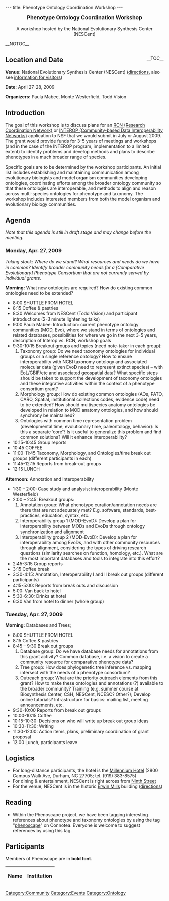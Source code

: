 ---
title: Phenotype Ontology Coordination Workshop
---

<center><big>'''Phenotype Ontology Coordination Workshop'''</big><br/><br/>A workshop hosted by the National Evolutionary Synthesis Center (NESCent)</center>

__NOTOC__
<div style="float: right;">__TOC__</div>
== Location and Date ==

'''Venue:''' National Evolutionary Synthesis Center (NESCent) (<span class="plainlinks">[http://www.nescent.org/about/directions.php directions]</span>, also see <span class="plainlinks">[http://www.nescent.org/about/information.php information for visitors]</span>)

'''Date:''' April 27-28, 2009

'''Organizers:''' Paula Mabee, Monte Westerfield, Todd Vision

== Introduction ==

The goal of this workshop is to discuss plans for an [http://www.nsf.gov/funding/pgm_summ.jsp?pims_id=11691 RCN (Research Coordination Network)] or [http://www.nsf.gov/pubs/2007/nsf07565/nsf07565.htm INTEROP (Community-based Data Interoperability Networks)] application to NSF that we would submit in July or August 2009.  The grant would provide funds for 3-5 years of meetings and workshops (and in the case of the INTEROP program, implementation to a limited extent) to identify problems and develop methods and plans to describe phenotypes in a much broader range of species.

Specific goals are to be determined by the workshop participants. An initial list includes establishing and maintaining communication among evolutionary biologists and model organism communities developing ontologies, coordinating efforts among the broader ontology community so that these ontologies are interoperable, and methods to align and reason across multi-species ontologies for phenotype and taxonomy.  The workshop includes interested members from both the model organism and evolutionary biology communities.

== Agenda ==

''Note that this agenda is still in draft stage and may change before the meeting.''

=== Monday, Apr. 27, 2009 ===

''Taking stock: Where do we stand? What resources and needs do we have in common? Identify broader community needs for a [Comparative Evolutionary] Phenotype Consortium that are not currently served by individual grants.''

'''Morning:''' What new ontologies are required? How do existing common ontologies need to be extended?

* 8:00 SHUTTLE FROM HOTEL
* 8:15 Coffee & pastries
* 8:30 Welcomes from NESCent (Todd Vision) and participant introductions (2-3 minute lightening talks)
* 9:00 Paula Mabee: Introduction: current phenotype ontology communities (MOD, Evo), where we stand in terms of ontologies and related databases, possibilities for where we go in the next 3-5 years, description of Interop vs. RCN, workshop goals
* 9:30-10:15 Breakout groups and topics (need note-taker in each group):
*# Taxonomy group: Do we need taxonomy ontologies for individual groups or a single reference ontology?  How to ensure interoperability with NCBI taxonomy ontology and associated molecular data (given EvoD need to represent extinct species) – with EoL/GBIF/etc and associated geospatial data?  What specific steps should be taken to support the development of taxonomy ontologies and these integrative activities within the context of a phenotype consortium grant?
*# Morphology group: How do existing common ontologies (AOs, PATO, CARO, Spatial, institutional collections codes, evidence code) need to be extended? How should multispecies anatomy ontologies be developed in relation to MOD anatomy ontologies, and how should synchrony be maintained?
*# Ontologies with common time representation problem (developmental time, evolutionary time, paleontology, behavior): Is this a separate ‘core’?  Is it useful to generalize this problem and find common solutions?  Will it enhance interoperability?
* 10:15-10:45 Group reports
* 10:45 COFFEE
* 11:00-11:45 Taxonomy, Morphology, and Ontologies/time break out groups (different participants in each)
* 11:45-12:15 Reports from break-out groups
* 12:15 LUNCH

'''Afternoon:''' Annotation and Interoperability

* 1:30 – 2:00: Case study and analysis; interoperability (Monte Westerfield)
* 2:00 – 2:45: Breakout groups:
*# Annotation group: What phenotype curation/annotation needs are there that are not adequately met?  E.g. software, standards, best-practices, education, syntax, etc.
*# Interoperability group 1 (MOD-EvoD): Develop a plan for interoperability between MODs and EvoDs through ontology synchronization and alignment
*# Interoperability group 2 (MOD-EvoD): Develop a plan for interoperability among EvoDs, and with other community resources through alignment, considering the types of driving research questions (similarity searches on function, homology, etc.).  What are the most important databases and tools to integrate into this effort?
* 2:45-3:15 Group reports
* 3:15 Coffee break
* 3:30-4:15: Annotation, Interoperability I and II break out groups (different participants)
* 4:15-5:00: Reports from break outs and discussion
* 5:00: Van back to hotel
* 5:30-6:30: Drinks at hotel
* 6:30 Van from hotel to dinner (whole group)

=== Tuesday, Apr. 27, 2009 ===

'''Morning:''' Databases and Trees;

* 8:00 SHUTTLE FROM HOTEL
* 8:15 Coffee & pastries
* 8:45 – 9:30 Break out groups
*# Database group: Do we have database needs for annotations from this grant activity?  Common database, i.e. a vision to create a community resource for comparative phenotype data?
*# Tree group: How does phylogenetic tree inference vs. mapping intersect with the needs of a phenotype consortium?
*# Outreach group: What are the priority outreach elements from this grant?  How to make these ontologies and annotations (?) available to the broader community? Training (e.g. summer course at Biosynthesis Center, CSH, NESCent, NCESC? Other?); Develop online tutorials? Infrastructure for basics: mailing list, meeting announcements, etc.
* 9:30-10:00 Reports from break out groups
* 10:00-10:15 Coffee
* 10:15-10:30: Decisions on who will write up break out group ideas
* 10:30-11:30: Writing
* 11:30-12:00: Action items, plans, preliminary coordination of grant proposal
* 12:00 Lunch, participants leave

== Logistics ==

* For long-distance participants, the hotel is the [http://www.millenniumhotels.com/MCIL.nsf/LU_HOTELDOC/113$$HotelDescription?OpenDocument Millennium Hotel] (2800 Campus Walk Ave, Durham, NC  27705; tel. (919) 383-8575)
* For dining & entertainment, NESCent is right across from [http://www.ninthst.com/ Ninth Street]
* For the venue, NESCent is in the historic [http://www.owdna.org/mill.htm Erwin Mills] building (<span class="plainlinks">[http://www.nescent.org/about/directions.php directions]</span>)

== Reading ==

* Within the Phenoscape project, we have been tagging interesting references about phenotype and taxonomy ontologies by using the tag "<span class="plainlinks">[http://www.connotea.org/tag/phenoscape phenoscape]</span>" on Connotea. Everyone is welcome to suggest references by using this tag.
<!--# Mabee PM, Ashburner M, Cronk Q, Gkoutos GV, Haendel M, Segerdell E, Mungall C, and Westerfield M. Phenotype ontologies: the bridge between genomics and evolution. Trends Ecol Evol 2007 Jul; 22(7) 345-50. [http://dx.doi.org/10.1016/j.tree.2007.03.013 doi:10.1016/j.tree.2007.03.013]
# Mabee PM, Arratia G, Coburn M, Haendel M, Hilton EJ, Lundberg JG, Mayden RL, Rios N, and Westerfield M. Connecting evolutionary morphology to genomics using ontologies: a case study from Cypriniformes including zebrafish. J Exp Zoolog B Mol Dev Evol 2007 Jun 28. [http://dx.doi.org/10.1002/jez.b.21181 doi:10.1002/jez.b.21181]
# Haendel, M.A., Neuhaus, F., Osumi-Sutherland, D.S., Mabee, P.M., Mejino J.L.V., Mungall, C.J., and Smith, B. (2008) [[Media:Caroreprint.pdf|CARO - The Common Anatomy Reference Ontology]]. ''In:'' Albert Burger, Duncan Davidson and Richard Baldock (Editors): ''Anatomy Ontologies for Bioinformatics: Principles and Practice''. ISBN 978-1-84628-884-5.-->

== Participants ==

Members of Phenoscape are in '''bold font'''.

{| border="1" cellpadding="3" cellspacing="0"
|-
! Name !! Institution
{{EventParticipant|Blake|Judy|Judith%2eBlake%40jax%2eorg|The Jackson Laboratory |}}
{{EventParticipant|Coddington|Jonathan|CODDINGTON%40si%2eedu|Department of Entomology, Smithsonian Institution|}}
{{EventParticipant|Cowell|Lindsay|lgcowell%40duke%2eedu|Duke University Medical Center |}}
{{EventParticipant|Deans|Andy|andy_deans%40ncsu%2eedu|Hymenoptera Tree of Life and Department of Entomology, North Carolina State University|}}
{{EventParticipant|Dumont|Betsy|bdumont%40bio%2eumass%2eedu|Department of Biology, Univerity of Massachusetts, Amherst|}}
{{EventParticipant|Huala|Eva|huala%40acoma%2estanford%2eedu|The Arabidopsis Information Resource|}}
{{EventParticipant|Lapp|Hilmar|hlapp%40nescent%2eorg|Phenoscape and NESCent|'''}}
{{EventParticipant|Lewis|Suzi|suzi%40berkeleybop%2eorg|Berkeley Bioinformatics and Ontology Project |}}
{{EventParticipant|Mabee|Paula|pmabee%40usd%2eedu|Phenoscape and Department of Biology, University of South Dakota|'''}}
{{EventParticipant|Maglia|Anne|magliaa%40mst%2eedu|Missouri University of Science and Technology|}}
{{EventParticipant|Midford|Peter|peter%2emidford%40gmail%2ecom| Phenoscape and Dept. of Ecology and Evolutionary Biology, University of Kansas|'''}}
{{EventParticipant|Parr|Cyndy|csparr%40gmail%2ecom |Smithsonian Institution and Encyclopedia of Life|}}
{{EventParticipant|Riccardi|Greg|riccardi%40ci%2efsu%2eedu|College of Information, Florida State University|}}
{{EventParticipant|Sereno|Paul|dinosaur%40uchicago%2eedu|University of Chicago|}}
{{EventParticipant|Stoltzfus|Arlin|arlin%2estoltzfus%40nist%2egov|Center for Advanced Research in Biotechnology, University of Maryland|}}
{{EventParticipant|Vision|Todd|tjv%40bio%2eunc%2eedu|Phenoscape, NESCent, and Department of Biology, University of North Carolina at Chapel Hill|'''}}
{{EventParticipant|Vize|Peter|pvize%40ucalgary%2eca|Department of Biology, University of Calgary|}}
{{EventParticipant|Westerfield|Monte|monte%40uoneuro%2euoregon%2eedu| Phenoscape, Zebrafish Information Network (ZFIN) and Institute of Neuroscience, University of Oregon |'''}}
|}

[[Category:Community]]
[[Category:Events]]
[[Category:Ontology]]